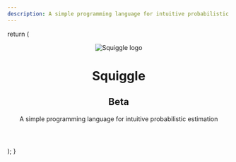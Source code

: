 ```yaml
---
description: A simple programming language for intuitive probabilistic estimation
---
```




  return (
    <header className="p-8 bg-[#fff6ed]">
      <div className="flex flex-col items-center">
        <img alt="Squiggle logo" src="/img/squiggle-logo.png" width={70} />
        <h1 className="text-[4rem] font-lato font-black text-[#e6484f]">
          Squiggle
        </h1>
        <h2 className="text-xl text-stone-400 font-semibold">Beta</h2>
        <p className="my-4 max-w-md font-lora text-2xl text-stone-500 font-semibold text-center leading-relaxed">
          A simple programming language for intuitive probabilistic estimation
        </p>
      </div>
    </header>
  );
}

<div className="min-h-[calc(100vh-var(--nextra-navbar-height)-250px)]">
  <HomepageHeader />
  <main>
    <HomepageFeatures />
  </main>
</div>
